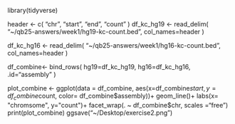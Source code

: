 library(tidyverse)

header <- c( "chr", "start", "end", "count" )
df_kc_hg19 <-  read_delim(
  "~/qb25-answers/week1/hg19-kc-count.bed", col_names=header )
  
df_kc_hg16 <-  read_delim(
  "~/qb25-answers/week1/hg16-kc-count.bed", col_names=header )

df_combine<- bind_rows( hg19=df_kc_hg19, hg16=df_kc_hg16, .id="assembly" )

plot_combine <- ggplot(data = df_combine, aes(x=df_combine$start, y= df_combine$count, color= df_combine$assembly))+
  geom_line()+
  labs(x= "chromsome", y="count")+
  facet_wrap(. ~ df_combine$chr, scales ="free")
print(plot_combine)
ggsave("~/Desktop/exercise2.png")
